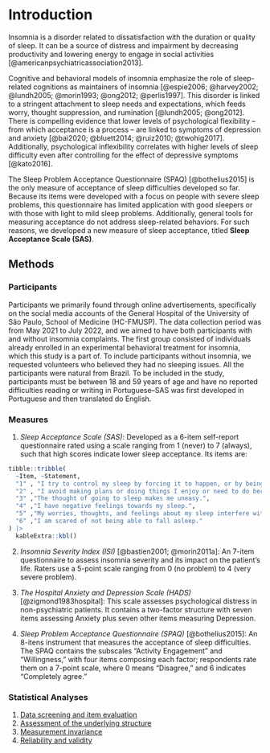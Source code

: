 # Introduction

Insomnia is a disorder related to dissatisfaction with the duration or quality of sleep. It can be a source of distress and impairment by decreasing productivity and lowering energy to engage in social activities [@americanpsychiatricassociation2013].

Cognitive and behavioral models of insomnia emphasize the role of sleep-related cognitions as maintainers of insomnia [@espie2006; @harvey2002; @lundh2005; @morin1993; @ong2012; @perlis1997]. This disorder is linked to a stringent attachment to sleep needs and expectations, which feeds worry, thought suppression, and rumination [@lundh2005; @ong2012]. There is compelling evidence that lower levels of psychological flexibility – from which acceptance is a process – are linked to symptoms of depression and anxiety [@bai2020; @bluett2014; @ruiz2010; @twohig2017]. Additionally, psychological inflexibility correlates with higher levels of sleep difficulty even after controlling for the effect of depressive symptoms [@kato2016].

The Sleep Problem Acceptance Questionnaire (SPAQ) [@bothelius2015] is the only measure of acceptance of sleep difficulties developed so far. Because its items were developed with a focus on people with severe sleep problems, this questionnaire has limited application with good sleepers or with those with light to mild sleep problems.  Additionally, general tools for measuring acceptance do not address sleep-related behaviors. For such reasons, we developed a new measure of sleep acceptance, titled **Sleep Acceptance Scale (SAS)**.


## Methods

### Participants

Participants we primarily found through online advertisements, specifically on the social media accounts of the General Hospital of the University of São Paulo, School of Medicine (HC-FMUSP). The data collection period was from May 2021 to July 2022, and we aimed to have both participants with and without insomnia complaints. The first group consisted of individuals already enrolled in an experimental behavioral treatment for insomnia, which this study is a part of. To include participants without insomnia, we requested volunteers who believed they had no sleeping issues. All the participants were natural from Brazil. To be included in the study, participants must be between 18 and 59 years of age and have no reported difficulties reading or writing in Portuguese--SAS was first developed in Portuguese and then translated do English.

### Measures

1. *Sleep Acceptance Scale (SAS)*: Developed as a 6-item self-report questionnaire rated using a scale ranging from 1 (never) to 7 (always), such that high scores indicate lower sleep acceptance. Its items are:

```r
tibble::tribble(
  ~Item, ~Statement,
  "1" , "I try to control my sleep by forcing it to happen, or by being too rigid about my sleep schedule.",
  "2" , "I avoid making plans or doing things I enjoy or need to do because of my sleep.",
  "3" ,"The thought of going to sleep makes me uneasy.",
  "4" ,"I have negative feelings towards my sleep.",
  "5" ,"My worries, thoughts, and feelings about my sleep interfere with how I go about my daily life.",
  "6" ,"I am scared of not being able to fall asleep."
) |> 
  kableExtra::kbl()
```

2. *Insomnia Severity Index (ISI)* [@bastien2001; @morin2011a]: An 7-item questionnaire to assess insomnia severity and its impact on the patient's life. Raters use a 5-point scale ranging from 0 (no problem) to 4 (very severe problem).

3.  *The Hospital Anxiety and Depression Scale (HADS)* [@zigmond1983hospital]: This scale assesses psychological distress in non-psychiatric patients. It contains a two-factor structure with seven items assessing Anxiety plus seven other items measuring Depression.

4. *Sleep Problem Acceptance Questionnaire (SPAQ)* [@bothelius2015]: An 8-itens  instrument that measures the acceptance of sleep difficulties. The SPAQ contains the subscales "Activity Engagement" and "Willingness," with four items composing each factor; respondents rate them on a 7-point scale, where 0 means “Disagree,” and 6 indicates "Completely
agree." 

### Statistical Analyses

1. [Data screening and item evaluation](02_data-screening.qmd)
2. [Assessment of the underlying structure](03_dimensionality-analysis.qmd)
3. [Measurement invariance](04_invariance.qmd)
4. [Reliability and validity](05_reliability.qmd)